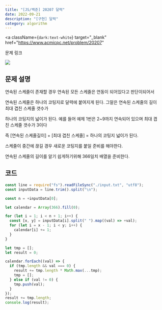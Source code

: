 ---
title: "[JS/백준] 20207 달력"
date: 2022-09-21
description: "[구현] 달력"
category: algorithm
---

<a
  className={`dark:text-white`}
  target="_blank"
  href="https://www.acmicpc.net/problem/20207"
>
  문제 링크
</a>

<div>
  <img
    src="https://user-images.githubusercontent.com/75124028/191513357-1b0b6628-0d33-45b2-aa6b-3dec63f9d248.PNG"
    className={`max-w-full h-auto`}
  />
</div>
<h2 className={`dark:text-white`}>문제 설명</h2>

연속된 스케줄이 존재할 경우 연속된 모든 스케줄은 연동이 되어있다고 판단이되어서

연속된 스케줄은 하나의 코팅지로 달력에 붙여지게 된다. 그말은 연속된 스케줄의 길이 최대 겹친 스케줄 갯수가

하나의 코팅지의 넓이가 된다. 예를 들어 예제 1번은 2~9까지 연속되어 있으며 최대 겹친 스케줄 갯수가 3이다

즉 [연속된 스케줄길이] + [최대 겹친 스케줄] = 하나의 코팅지 넓이가 된다.

스케줄이 중간에 끊길 경우 새로운 코팅지를 붙일 준비를 해야한다.

연속된 스케줄의 길이를 알기 쉽게하기위해 366일치 배열을 준비한다.

<h2 className={`dark:text-white`}>코드</h2>

```js showLineNumbers
const line = require("fs").readFileSync("./input.txt", "utf8");
const inputData = line.trim().split("\n");

const n = +inputData[0];

let calendar = Array(366).fill(0);

for (let i = 1; i < n + 1; i++) {
  const [x, y] = inputData[i].split(" ").map((val) => +val);
  for (let i = x - 1; i < y; i++) {
    calendar[i] += 1;
  }
}

let tmp = [];
let result = 0;

calendar.forEach((val) => {
  if (tmp.length && val === 0) {
    result += tmp.length * Math.max(...tmp);
    tmp = [];
  } else if (val != 0) {
    tmp.push(val);
  }
});
result += tmp.length;
console.log(result);
```
